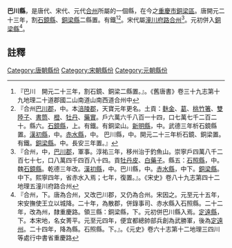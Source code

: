 '''巴川縣'''，是唐代、宋代、元代[[合州|合州]]所屬的一個縣，在今之[[重慶市|重慶市]][[銅梁區|銅梁區]]。唐開元二十三年，割[[石鏡縣|石鏡縣]]、[[銅梁縣|銅梁縣]]二縣置。有鐵<ref>『巴川　開元二十三年，割石鏡、銅梁二縣置。』。《舊唐書》卷三十九志第十九地理二十道郡國二山南道山南西道合州中</ref><ref>『合州[[巴川郡|巴川郡]]，中。本[[涪陵郡|涪陵郡]]，天寶元年更名。土貢：[[麩金|麩金]]、[[葛|葛]]、[[桃竹箸|桃竹箸]]、[[雙陸子|雙陸子]]、[[書筒|書筒]]、[[橙|橙]]、[[牡丹|牡丹]]、[[藥實|藥實]]。戶六萬六千八百一十四，口七萬七千二百二十。縣六。[[石鏡縣|石鏡縣]]，上。有鐵。有銅梁山。[[新明縣|新明縣]]，中。武德三年析石鏡縣置。[[漢初縣|漢初縣]]，中。[[赤水縣|赤水縣]]，中。 巴川縣，中。開元二十三年析石鏡、銅梁置。有鐵。[[銅梁縣|銅梁縣]]。中。長安三年置。』</ref>。宋代屬[[潼川府路|潼川府路]][[合州|合州]]<ref>『合州，中，[[巴川郡|巴川郡]]，軍事。淳祐三年，移州治于釣魚山。崇寧戶四萬八千二百七十七，口八萬四千四百八十四。貢[[牡丹皮|牡丹皮]]、[[白藥子|白藥子]]。縣五：[[石照縣|石照縣]]，中。魏[[石鏡縣|石鏡縣]]。乾德三年改。[[漢初縣|漢初縣]]，中。巴川縣，中。[[赤水縣|赤水縣]]，中下。[[銅梁縣|銅梁縣]]。中下。熙寧四年，省赤水入焉；七年，復置。』。《宋史》卷八十九志第四十二地理五潼川府路合州</ref>。元初併入[[銅梁縣|銅梁縣]]<ref>『合州，下。唐為合州，又改巴川郡，又仍為合州。宋因之。元至元十五年，宋安撫使王立以城降。二十年，為散郡，併錄事司、赤水縣入石照縣。二十二年，改為州，隸重慶路。領三縣：銅梁縣，下。元初併巴川縣入焉。[[定遠縣|定遠縣]]，下。本宋地，名女菁平。元至元四年，便宜都總帥部兵創為武勝軍，後為[[定遠州|定遠州]]。二十四年，降為縣。石照縣。下。』。《元史》卷六十志第十二地理三四川等處行中書省重慶路</ref>。
==註釋==
{{reflist}}
{{唐朝行政區劃小作品}}
[[Category:唐朝縣份|Category:唐朝縣份]]
[[Category:宋朝縣份|Category:宋朝縣份]]
[[Category:元朝縣份|Category:元朝縣份]]